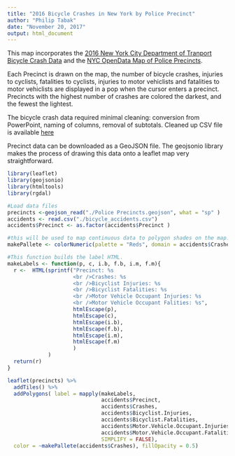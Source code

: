 ---
title: "2016 Bicycle Crashes in New York by Police Precinct"
author: "Philip Tabak"
date: "November 20, 2017"
output: html_document
---
This map incorporates the [2016 New York City Department of Tranport Bicycle Crash Data](http://www.nyc.gov/html/dot/html/bicyclists/bikestats.shtml#crashdata) and the [NYC OpenData Map of Police Precincts](https://data.cityofnewyork.us/Public-Safety/Police-Precincts/78dh-3ptz).

Each Precinct is drawn on the map, the number of bicycle crashes, injuries to cyclists, fatalities to cyclists, injuries to motor vehiclists and fatalities to motor vehiclists are displayed in a pop when the cursor enters a precinct. Precincts with the highest number of crashes are colored the darkest, and the fewest the lightest.

The bicycle crash data required minimal cleaning: conversion from PowerPoint, naming of columns, removal of subtotals. Cleaned up CSV file is available [here](bicycle_accidents.csv)

Precinct data can be downloaded as a GeoJSON file. The geojsonio library makes the process of drawing this data onto a leaflet map very straightforward.


```{r setup, include=TRUE, echo = TRUE, warning=FALSE, message = FALSE}

library(leaflet)
library(geojsonio)
library(htmltools)
library(rgdal)

#Load data files
precincts <-geojson_read("./Police Precincts.geojson", what = "sp" )
accidents <- read.csv("./bicycle_accidents.csv")
accidents$Precinct <- as.factor(accidents$Precinct ) 

#this will be used to map continuous data to polygon shades on the map. See: https://rstudio.github.io/leaflet/colors.html 
makePallete <- colorNumeric(palette = "Reds", domain = accidents$Crashes)

#This function builds the label HTML.
makeLabels <- function(p, c, i.b, f.b, i.m, f.m){
  r <-  HTML(sprintf("Precinct: %s
                     <br />Crashes: %s
                     <br />Bicyclist Injuries: %s
                     <br />Bicyclist Fatalities: %s
                     <br />Motor Vehicle Occupant Injuries: %s
                     <br />Motor Vehicle Occupant Falities: %s", 
                     htmlEscape(p), 
                     htmlEscape(c), 
                     htmlEscape(i.b), 
                     htmlEscape(f.b), 
                     htmlEscape(i.m), 
                     htmlEscape(f.m)
                     )
             )
  return(r)
}

```



```{r echo = TRUE, fig.height=6, fig.width=9}

leaflet(precincts) %>% 
  addTiles() %>%
  addPolygons( label = mapply(makeLabels, 
                              accidents$Precinct, 
                              accidents$Crashes, 
                              accidents$Bicyclist.Injuries, 
                              accidents$Bicyclist.Fatalities, 
                              accidents$Motor.Vehicle.Occupant.Injuries, 
                              accidents$Motor.Vehicle.Occupant.Fatalities,
                              SIMPLIFY = FALSE),
  color = ~makePallete(accidents$Crashes), fillOpacity = 0.5) 

  
```

